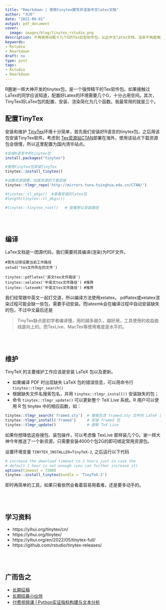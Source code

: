 ```yaml
---
title: "Rmarkdown | 使用tinytex撰写并渲染中文latex文档"
author: "大邓"
date: "2022-09-01"
output: pdf_document
cover:
  image: images/blog/tinytex_rstudio.png
description: 不再使用动辄十几个G的Tex巨型软件包，从此中文latex文档，渲染不再是难题
keywords:
- Rstudio
- Rmarkdown
draft: no
type: post
tags:
- Rstudio
- Rmarkdown
---
```


R圈谢一辉大神开发的tinytex包，是一个强悍精干的Tex软件包。如果接触过LaTex的同学应该知道，配置好Latex的环境需要几个G，十分占用空间。其次，TinyTex将LaTex包的配置、安装、渲染简化为几个函数。我最常用的就是三个。

## 配置TinyTex

安装和维护 [TinyTex](https://yihui.org/tinytex/)环境十分简单，首先我们安装好R语言的tinytex包，之后用该包安装TinyTex软件。考虑到 [Tex资源站CTAN](https://ctan.org/mirrors/mirmon)部署在海外，使用该站点下载资源包会很慢，所以这里配置为国内清华站点。

```r
#安装R语言中的tinytex包
install.packages("tinytex")

#使用tinytex包安装TinyTex
tinytex::install_tinytex()

#设置资源镜像，加速资源的下载安装
tinytex::tlmgr_repo('http://mirrors.tuna.tsinghua.edu.cn/CTAN/')

#tinytex::tl_pkgs()  #查看安装的latex包
#length(tinytex::tl_pkgs())

#tinytex::tinytex_root()   # 查看默认安装路径
```

<br><br>


## 编译

LaTex文档是一团源代码，我们需要将其编译(渲染)为PDF文件。

```
#首先记得设置当前工作路径
setwd('tex文件所在的文件')

tinytex::pdflatex('英文tex文件路径')  
tinytex::xelatex('中英文tex文件路径') #推荐
tinytex::latexmk('中英文tex文件路径') #推荐
```

我们经常跟中英文一起打交道，所以编译方法使用xelatex。 pdflatex或xelatex渲染过程可能会缺一些包，需要手动安装。而latexmk会在编译过程中自动安装缺失的包，不过中文最后还是

>TinyTex缺点是初学者编译慢，用的越多越久，越好用，工具使用的收益曲线是向上的。而TexLive、MacTex等使用难度是水平的。


<br><br>

## 维护

TinyTeX 的主要维护工作应该是安装 LaTeX 包以及更新。

- 如果编译 PDF 时出现缺失 LaTeX 包的错误信息，可以用命令行 ``tinytex::tlmgr_search()``
- 根据缺失文件名搜索包名，并用 ``tinytex::tlmgr_install()`` 安装缺失的包；
- 命令 ``tinytex::tlmgr_update()`` 可以更新整个 TeX Live 系统。R 用户可以使用 R 包 tinytex 中的相应函数，如：

```r
tinytex::tlmgr_search('framed.sty')  # 搜索包含 framed.sty 文件的 LaTeX 包
tinytex::tlmgr_install('framed')     # 安装 framed 包
tinytex::tlmgr_update()              # 更新 TeX Live
```



如果你想降低这些搜包、装包操作，可以考虑像 TexLive 那样装几个G。谢一辉大神今年推送了一个新资源，只需要安装4000个包2G的即可绑定常用资源包。


设置环境变量  ``TINYTEX_INSTALLER=TinyTeX-2``, 之后运行以下代码

```r
# increase the download timeout to 2 hours just in case the
# default 1 hour is not enough (you can further increase it)
options(timeout = 7200)
tinytex::install_tinytex(bundle = 'TinyTeX-2')
```


即时再简单的工具，如果只看依然会看着容易用着难，还是要多动手的。

<br><br>

## 学习资料

- https://yihui.org/tinytex/cn/
- https://yihui.org/tinytex/
- https://yihui.org/en/2022/05/tinytex-full/
- https://github.com/rstudio/tinytex-releases/


<br><br>

## 广而告之

-   [长期征稿](https://hidadeng.github.io/blog/call_for_paper/)
-   [长期招募小伙伴](https://hidadeng.github.io/blog/we_need_you/)
-   [付费视频课 \| Python实证指标构建与文本分析](https://hidadeng.github.io/blog/management_python_course/)
